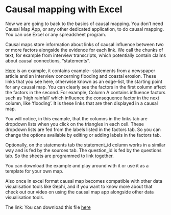 # Causal mapping with Excel

Now we are going to back to the basics of causal mapping. You don't need Causal Map App, or any other dedicated application, to do causal mapping. You can use Excel or any spreadsheet program.

Causal maps store information about links of causal influence between two or more factors alongside the evidence for each link. We call the chunks of text, for example from interview transcripts, which potentially contain claims about causal connections, "statements".

[Here](https://docs.google.com/spreadsheets/d/12eXQDJtvlLO6qRrwbxwvkchfdTNLSbjo/edit?usp=sharing&ouid=112812082380437768869&rtpof=true&sd=true) is an example, it contains example- statements from a newspaper article and an interview concerning flooding and coastal erosion. These links that you see here, otherwise known as an edge-list, the starting point for any causal map. You can clearly see the factors in the first column affect the factors in the second. For example, Column A contains influence factors such as 'high rainfall' which influence the consequence factor in the next column, like 'flooding'. It is these links that are then displayed in a causal map.

You will notice, in this example, that the columns in the links tab are dropdown lists when you click on the triangles in each cell. These dropdown lists are fed from the labels listed in the factors tab. So you can change the options available by editing or adding labels in the factors tab.

Optionally, on the statements tab the statement_id column works in a similar way and is fed by the sources tab. The question_id is fed by the questions tab. So the sheets are programmed to link together. 

You can download the example and play around with it or use it as a template for your own map. 

Also once in excel format causal map becomes compatible with other data visualisation tools like Gephi, and if you want to know more about that check out our video on using the causal map app alongside other data visualisation tools.

The link: You can download this file [here](https://docs.google.com/spreadsheets/d/12eXQDJtvlLO6qRrwbxwvkchfdTNLSbjo/edit?usp=sharing&ouid=112812082380437768869&rtpof=true&sd=true)


